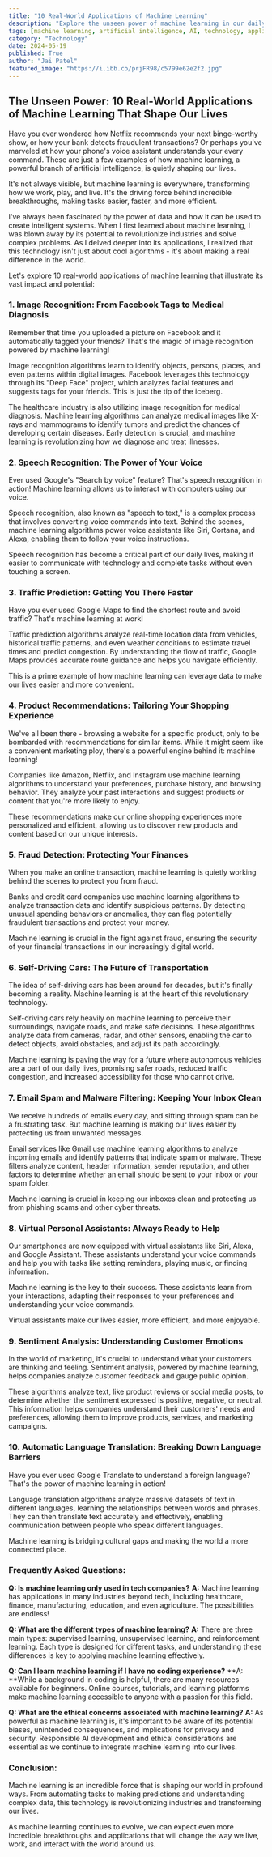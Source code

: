 ```yaml
---
title: "10 Real-World Applications of Machine Learning"
description: "Explore the unseen power of machine learning in our daily lives, from personalized recommendations and fraud detection to self-driving cars and language translation. Discover how this technology is shaping industries and changing the way we live."
tags: [machine learning, artificial intelligence, AI, technology, applications, real-world, impact, innovation, data science, algorithms, recommendations, fraud detection, self-driving cars, language translation, image recognition, speech recognition, traffic prediction, virtual assistants, sentiment analysis]
category: "Technology"
date: 2024-05-19
published: True
author: "Jai Patel"
featured_image: "https://i.ibb.co/prjFR98/c5799e62e2f2.jpg"
---
```


## The Unseen Power: 10 Real-World Applications of Machine Learning That Shape Our Lives

Have you ever wondered how Netflix recommends your next binge-worthy show, or how your bank detects fraudulent transactions? Or perhaps you've marveled at how your phone's voice assistant understands your every command. These are just a few examples of how machine learning, a powerful branch of artificial intelligence, is quietly shaping our lives. 

It's not always visible, but machine learning is everywhere, transforming how we work, play, and live. It's the driving force behind incredible breakthroughs, making tasks easier, faster, and more efficient. 

I've always been fascinated by the power of data and how it can be used to create intelligent systems. When I first learned about machine learning, I was blown away by its potential to revolutionize industries and solve complex problems.  As I delved deeper into its applications, I realized that this technology isn't just about cool algorithms - it's about making a real difference in the world. 

Let's explore 10 real-world applications of machine learning that illustrate its vast impact and potential:

### 1. Image Recognition: From Facebook Tags to Medical Diagnosis

Remember that time you uploaded a picture on Facebook and it automatically tagged your friends?  That's the magic of image recognition powered by machine learning! 

Image recognition algorithms learn to identify objects, persons, places, and even patterns within digital images. Facebook leverages this technology through its "Deep Face" project, which analyzes facial features and suggests tags for your friends. This is just the tip of the iceberg. 

The healthcare industry is also utilizing image recognition for medical diagnosis.  Machine learning algorithms can analyze medical images like X-rays and mammograms to identify tumors and predict the chances of developing certain diseases. Early detection is crucial, and machine learning is revolutionizing how we diagnose and treat illnesses.

### 2. Speech Recognition: The Power of Your Voice

Ever used Google's "Search by voice" feature? That's speech recognition in action!  Machine learning allows us to interact with computers using our voice. 

Speech recognition, also known as "speech to text,"  is a complex process that involves converting voice commands into text.  Behind the scenes, machine learning algorithms power voice assistants like Siri, Cortana, and Alexa, enabling them to follow your voice instructions.  

Speech recognition has become a critical part of our daily lives, making it easier to communicate with technology and complete tasks without even touching a screen. 

### 3.  Traffic Prediction: Getting You There Faster

Have you ever used Google Maps to find the shortest route and avoid traffic?  That's machine learning at work! 

Traffic prediction algorithms analyze real-time location data from vehicles, historical traffic patterns, and even weather conditions to estimate travel times and predict congestion. By understanding the flow of traffic, Google Maps provides accurate route guidance and helps you navigate efficiently. 

This is a prime example of how machine learning can leverage data to make our lives easier and more convenient.

### 4. Product Recommendations: Tailoring Your Shopping Experience

We've all been there - browsing a website for a specific product, only to be bombarded with recommendations for similar items.  While it might seem like a convenient marketing ploy, there's a powerful engine behind it: machine learning! 

Companies like Amazon, Netflix, and Instagram use machine learning algorithms to understand your preferences, purchase history, and browsing behavior.  They analyze your past interactions and  suggest products or content that you're more likely to enjoy. 

These recommendations make our online shopping experiences more personalized and efficient, allowing us to discover new products and content based on our unique interests.

### 5.  Fraud Detection: Protecting Your Finances

When you make an online transaction, machine learning is quietly working behind the scenes to protect you from fraud. 

Banks and credit card companies use machine learning algorithms to analyze transaction data and identify suspicious patterns. By detecting unusual spending behaviors or anomalies, they can flag potentially fraudulent transactions and protect your money. 

Machine learning is crucial in the fight against fraud, ensuring the security of your financial transactions in our increasingly digital world.

### 6. Self-Driving Cars: The Future of Transportation

The idea of self-driving cars has been around for decades, but it's finally becoming a reality. Machine learning is at the heart of this revolutionary technology. 

Self-driving cars rely heavily on machine learning to perceive their surroundings, navigate roads, and make safe decisions. These algorithms analyze data from cameras, radar, and other sensors, enabling the car to detect objects, avoid obstacles, and adjust its path accordingly. 

Machine learning is paving the way for a future where autonomous vehicles are a part of our daily lives, promising safer roads, reduced traffic congestion, and increased accessibility for those who cannot drive.

### 7. Email Spam and Malware Filtering: Keeping Your Inbox Clean

We receive hundreds of emails every day, and sifting through spam can be a frustrating task.  But machine learning is making our lives easier by protecting us from unwanted messages. 

Email services like Gmail use machine learning algorithms to analyze incoming emails and identify patterns that indicate spam or malware. These filters analyze content, header information, sender reputation, and other factors to determine whether an email should be sent to your inbox or your spam folder. 

Machine learning is crucial in keeping our inboxes clean and protecting us from phishing scams and other cyber threats.

### 8. Virtual Personal Assistants:  Always Ready to Help

Our smartphones are now equipped with virtual assistants like Siri, Alexa, and Google Assistant.  These assistants understand your voice commands and help you with tasks like setting reminders, playing music, or finding information. 

Machine learning is the key to their success.  These assistants learn from your interactions, adapting their responses to your preferences and understanding your voice commands.

Virtual assistants make our lives easier, more efficient, and more enjoyable.

### 9.  Sentiment Analysis: Understanding Customer Emotions

In the world of marketing, it's crucial to understand what your customers are thinking and feeling.  Sentiment analysis, powered by machine learning, helps companies analyze customer feedback and gauge public opinion. 

These algorithms analyze text, like product reviews or social media posts, to determine whether the sentiment expressed is positive, negative, or neutral. This information helps companies understand their customers' needs and preferences, allowing them to improve products, services, and marketing campaigns.

### 10.  Automatic Language Translation: Breaking Down Language Barriers

Have you ever used Google Translate to understand a foreign language? That's the power of machine learning in action!

Language translation algorithms analyze massive datasets of text in different languages, learning the relationships between words and phrases.  They can then translate text accurately and effectively, enabling communication between people who speak different languages. 

Machine learning is bridging cultural gaps and making the world a more connected place.

### Frequently Asked Questions:

**Q:  Is machine learning only used in tech companies?**
**A:**  Machine learning has applications in many industries beyond tech, including healthcare, finance, manufacturing, education, and even agriculture.  The possibilities are endless!

**Q:  What are the different types of machine learning?**
**A:**  There are three main types: supervised learning, unsupervised learning, and reinforcement learning.  Each type is designed for different tasks, and understanding these differences is key to applying machine learning effectively.

**Q:  Can I learn machine learning if I have no coding experience?**
**A: **While a background in coding is helpful, there are many resources available for beginners. Online courses, tutorials, and learning platforms make machine learning accessible to anyone with a passion for this field.

**Q:  What are the ethical concerns associated with machine learning?**
**A:**  As powerful as machine learning is, it's important to be aware of its potential biases, unintended consequences, and implications for privacy and security.  Responsible AI development and ethical considerations are essential as we continue to integrate machine learning into our lives.

### Conclusion:

Machine learning is an incredible force that is shaping our world in profound ways.  From automating tasks to making predictions and understanding complex data, this technology is revolutionizing industries and transforming our lives. 

As machine learning continues to evolve, we can expect even more incredible breakthroughs and applications that will change the way we live, work, and interact with the world around us.
